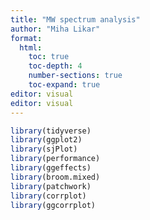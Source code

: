 ```yaml
---
title: "MW spectrum analysis"
author: "Miha Likar"
format:
  html:
    toc: true
    toc-depth: 4
    number-sections: true
    toc-expand: true
editor: visual
editor: visual
---
```


```r
library(tidyverse)
library(ggplot2)
library(sjPlot)
library(performance)
library(ggeffects)
library(broom.mixed)
library(patchwork)
library(corrplot)
library(ggcorrplot)
```

